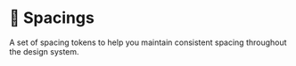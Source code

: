 
<Meta title="Tokens/Spacing" />

# 📏 Spacings

A set of spacing tokens to help you maintain consistent spacing throughout the design system.

<Spacing />